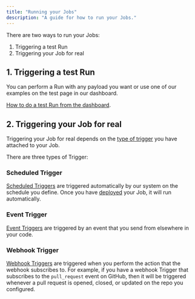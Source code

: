 ```yaml
---
title: "Running your Jobs"
description: "A guide for how to run your Jobs."
---
```


<Snippet file="v2-deprecation-warning.mdx" />

There are two ways to run your Jobs:

1. Triggering a test Run
2. Triggering your Job for real

## 1. Triggering a test Run

You can perform a Run with any payload you want or use one of our examples on the test page in our dashboard.

[How to do a test Run from the dashboard](/documentation/guides/testing-jobs).

## 2. Triggering your Job for real

Triggering your Job for real depends on the [type of trigger](/documentation/concepts/triggers) you have attached to your Job.

There are three types of Trigger:

### Scheduled Trigger

<Snippet file="scheduled-dev-warning.mdx" />

[Scheduled Triggers](/documentation/concepts/triggers/scheduled) are triggered automatically by our system on the schedule you define. Once you have [deployed](/documentation/guides/deployment) your Job, it will run automatically.

### Event Trigger

[Event Triggers](/documentation/concepts/triggers/event) are triggered by an event that you send from elsewhere in your code.

<Snippet file="send-event-options.mdx" />

### Webhook Trigger

[Webhook Triggers](/documentation/concepts/triggers/webhook) are triggered when you perform the action that the webhook subscribes to. For example, if you have a webhook Trigger that subscribes to the `pull_request` event on GitHub, then it will be triggered whenever a pull request is opened, closed, or updated on the repo you configured.
